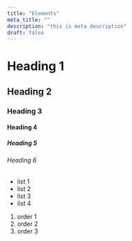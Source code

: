 ```yaml
---
title: "Elements"
meta_title: ""
description: "this is meta description"
draft: false
---
```


# Heading 1

## Heading 2

### Heading 3

#### Heading 4

##### Heading 5

###### Heading 6


- list 1
- list 2
- list 3
- list 4

1. order 1
2. order 2
3. order 3
